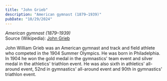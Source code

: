 ```yaml
---
title: "John Grieb"
description: "American gymnast (1879–1939)"
pubDate: "10/29/2024"
---
```


*American gymnast (1879–1939)*  
Source (Wikipedia): [John Grieb][1]

John William Grieb was an American gymnast and track and field athlete who competed in the 1904 Summer Olympics. He was born in Philadelphia. In 1904 he won the gold medal in the gymnastics' team event and silver medal in the athletics' triathlon event. He was also sixth in athletics' all-around event, 52nd in gymnastics' all-around event and 90th in gymnastics' triathlon event.

[1]: https://en.wikipedia.org/wiki/John_Grieb
